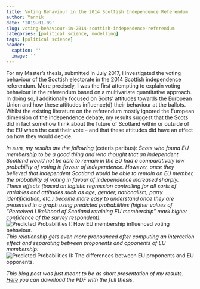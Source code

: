 ```yaml
---
title: Voting Behaviour in the 2014 Scottish Independence Referendum
author: Yannik
date: '2019-01-09'
slug: voting-behaviour-in-2014-scottish-independence-referendum
categories: [political science, modelling]
tags: [political science]
header:
  caption: ''
  image: ''
---
```


For my Master's thesis, submitted in July 2017, I investigated the voting behaviour of the Scottish electorate in the 2014 Scottish independence referendum. More precisely, I was the first attempting to explain voting behaviour in the referendum based on a multivariate quantitative approach. In doing so, I additionally focused on Scots' attitudes towards the European Union and how these attitudes influence(d) their behaviour at the ballots. Whilst the existing literature on the referendum mostly ignored the European dimension of the independence debate, my results suggest that the Scots did in fact somehow think about the future of Scotland within or outside of the EU when the cast their vote -- and that these attitudes did have an effect on how they would decide. 

*In sum, my results are the following *(ceteris paribus)*: Scots who found EU membership to be a good thing and who thought that an independent Scotland would not be able to remain in the EU had a comparatively low probability of voting in favour of independence. However, once they believed that independent Scotland would be able to remain an EU member, the probability of voting in favour of independence increased sharply. These effects (based on logistic regression controlling for all sorts of variables and attitudes such as age, gender, nationalism, party identificiation, etc.) become more easy to understand once they are presented in a graph using predicted probabilities (higher values of "Perceived Likelihood of Scotland retaining EU membership" mark higher confidence of the survey respondent):*
![Predicted Probabilities I: How EU membership influenced voting behaviour.](/img/finalplot_.jpg)
*This relationship gets even more pronounced after computing an interaction effect and separating between proponents and opponents of EU membership:*
![Predicted Probabilities II: The differences between EU proponents and EU opponents.](/img/finalplot2_.jpg)

*This blog post was just meant to be as short presentation of my results. [Here](Thesis_Yannik_Buhl.pdf) you can download the PDF with the full thesis.*
